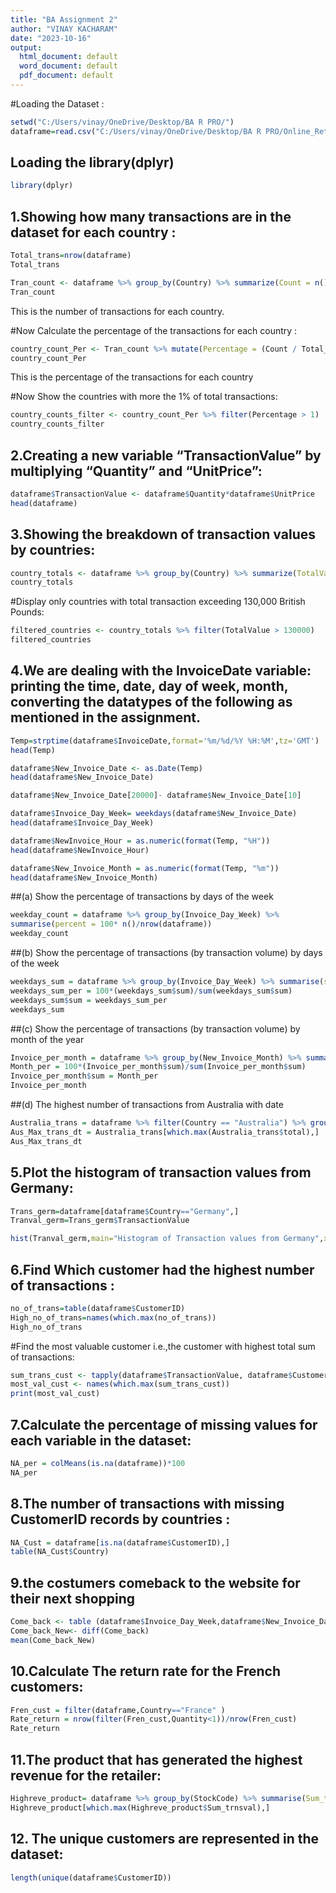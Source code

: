 ```yaml
---
title: "BA Assignment 2"
author: "VINAY KACHARAM"
date: "2023-10-16"
output:
  html_document: default
  word_document: default
  pdf_document: default
---
```



#Loading the Dataset :

```r
setwd("C:/Users/vinay/OneDrive/Desktop/BA R PRO/")
dataframe=read.csv("C:/Users/vinay/OneDrive/Desktop/BA R PRO/Online_Retail.csv")
```
## Loading the library(dplyr)
```r
library(dplyr)
```

## 1.Showing how many transactions are in the dataset for each country :

```r
Total_trans=nrow(dataframe)
Total_trans
```

```r
Tran_count <- dataframe %>% group_by(Country) %>% summarize(Count = n())
Tran_count
```
This is the number of transactions for each country.

#Now Calculate the percentage of the transactions for each country :
```r
country_count_Per <- Tran_count %>% mutate(Percentage = (Count / Total_trans) * 100)
country_count_Per
```
This is the percentage of the transactions for each country

#Now Show the countries with more the 1% of total transactions:
```r
country_counts_filter <- country_count_Per %>% filter(Percentage > 1)
country_counts_filter 
```

## 2.Creating a new variable "TransactionValue" by multiplying "Quantity" and "UnitPrice":
```r
dataframe$TransactionValue <- dataframe$Quantity*dataframe$UnitPrice
head(dataframe)
```

## 3.Showing the breakdown of transaction values by countries:
```r
country_totals <- dataframe %>% group_by(Country) %>% summarize(TotalValue = sum(TransactionValue))
country_totals
```

#Display only countries with total transaction exceeding 130,000 British Pounds:
```r
filtered_countries <- country_totals %>% filter(TotalValue > 130000)
filtered_countries
```
## 4.We are dealing with the InvoiceDate variable: printing the time, date, day of week, month, converting the datatypes of the following as mentioned in the assignment.

```r
Temp=strptime(dataframe$InvoiceDate,format='%m/%d/%Y %H:%M',tz='GMT')
head(Temp)
```
```r
dataframe$New_Invoice_Date <- as.Date(Temp)
head(dataframe$New_Invoice_Date)
```

```r
dataframe$New_Invoice_Date[20000]- dataframe$New_Invoice_Date[10]
```

```r
dataframe$Invoice_Day_Week= weekdays(dataframe$New_Invoice_Date)
head(dataframe$Invoice_Day_Week)
```

```r
dataframe$NewInvoice_Hour = as.numeric(format(Temp, "%H"))
head(dataframe$NewInvoice_Hour)
```

```r
dataframe$New_Invoice_Month = as.numeric(format(Temp, "%m"))
head(dataframe$New_Invoice_Month)
```

##(a)
Show the percentage of transactions by days of the week

```r
weekday_count = dataframe %>% group_by(Invoice_Day_Week) %>%
summarise(percent = 100* n()/nrow(dataframe))
weekday_count
```

##(b)
Show the percentage of transactions (by transaction volume) by days of the week 
```r
weekdays_sum = dataframe %>% group_by(Invoice_Day_Week) %>% summarise(sum=sum(TransactionValue))
weekdays_sum_per = 100*(weekdays_sum$sum)/sum(weekdays_sum$sum)
weekdays_sum$sum = weekdays_sum_per
weekdays_sum
```
##(c)
Show the percentage of transactions (by transaction volume) by month of the year 
```r
Invoice_per_month = dataframe %>% group_by(New_Invoice_Month) %>% summarise(sum=sum(TransactionValue))
Month_per = 100*(Invoice_per_month$sum)/sum(Invoice_per_month$sum)
Invoice_per_month$sum = Month_per
Invoice_per_month
```
##(d)
The highest number of transactions from Australia with date
```r
Australia_trans = dataframe %>% filter(Country == "Australia") %>% group_by(New_Invoice_Date) %>% summarise(total=n())
Aus_Max_trans_dt = Australia_trans[which.max(Australia_trans$total),]
Aus_Max_trans_dt
```


## 5.Plot the histogram of transaction values from Germany:
```r
Trans_germ=dataframe[dataframe$Country=="Germany",]
Tranval_germ=Trans_germ$TransactionValue

hist(Tranval_germ,main="Histogram of Transaction values from Germany",xlab="Transaction Value",ylab="Frequency",col="orange",border="black")
```

## 6.Find Which customer had the highest number of transactions :
```r
no_of_trans=table(dataframe$CustomerID)
High_no_of_trans=names(which.max(no_of_trans))
High_no_of_trans
```

#Find the most valuable customer i.e.,the customer with highest total sum of transactions:
```r
sum_trans_cust <- tapply(dataframe$TransactionValue, dataframe$CustomerID, sum)
most_val_cust <- names(which.max(sum_trans_cust))
print(most_val_cust)
```

## 7.Calculate the percentage of missing values for each variable in the dataset:
```r
NA_per = colMeans(is.na(dataframe))*100
NA_per
```

## 8.The number of transactions with missing CustomerID records by countries :
```r
NA_Cust = dataframe[is.na(dataframe$CustomerID),]
table(NA_Cust$Country)
```

## 9.the costumers comeback to the website for their next shopping

```r
Come_back <- table (dataframe$Invoice_Day_Week,dataframe$New_Invoice_Date)
Come_back_New<- diff(Come_back)
mean(Come_back_New)
```
## 10.Calculate The return rate for the French customers:
```r
Fren_cust = filter(dataframe,Country=="France" )
Rate_return = nrow(filter(Fren_cust,Quantity<1))/nrow(Fren_cust)
Rate_return
```

## 11.The product that has generated the highest revenue for the retailer:
```r
Highreve_product= dataframe %>% group_by(StockCode) %>% summarise(Sum_trnsval = sum(TransactionValue))
Highreve_product[which.max(Highreve_product$Sum_trnsval),]
```

## 12. The unique customers are represented in the dataset:
```r
length(unique(dataframe$CustomerID))
```

